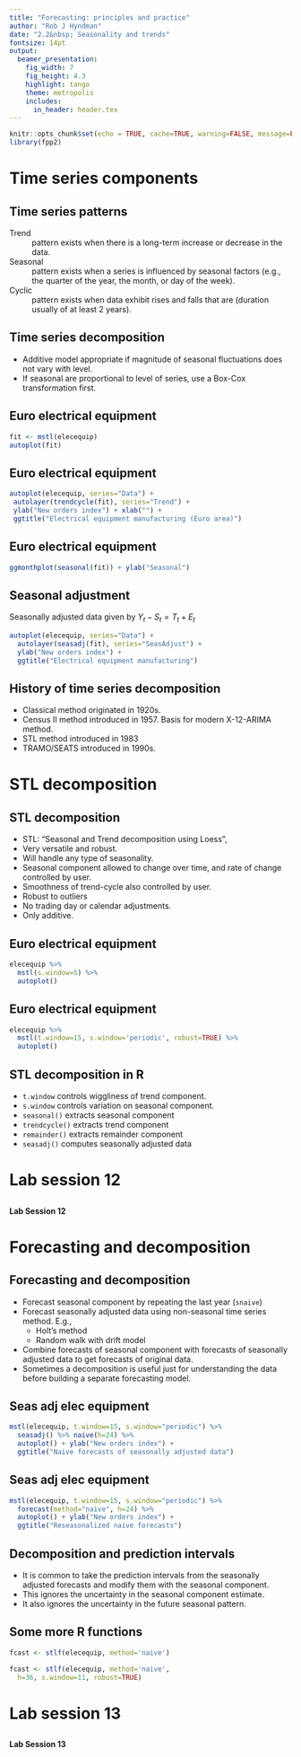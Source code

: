 ```yaml
---
title: "Forecasting: principles and practice"
author: "Rob J Hyndman"
date: "2.2&nbsp; Seasonality and trends"
fontsize: 14pt
output:
  beamer_presentation:
    fig_width: 7
    fig_height: 4.3
    highlight: tango
    theme: metropolis
    includes:
      in_header: header.tex
---
```


```r
knitr::opts_chunk$set(echo = TRUE, cache=TRUE, warning=FALSE, message=FALSE)
library(fpp2)
```

# Time series components

## Time series patterns

Trend
  : pattern exists when there is a long-term increase or decrease in the data.

Seasonal
  : pattern exists when a series is influenced by seasonal factors (e.g., the quarter of the year, the month, or day of the week).

Cyclic
  : pattern exists when data exhibit rises and falls that are \emph{not of fixed period} (duration usually of at least 2 years).

## Time series decomposition

\begin{block}{}\vspace*{-0.3cm}
\[ Y_t = S_t + T_t + R_t \]
\end{block}
\begin{tabular}{@{}llp{8cm}@{}}
where & $Y_t=$ & data at period $t$ \\
      & $S_t=$ & seasonal component at period $t$ \\
      & $T_t=$ & trend-cycle component at period $t$\\
      & $R_t=$ & remainder (or irregular or error) component at period $t$
\end{tabular}\pause

* Additive model appropriate if magnitude of seasonal fluctuations does not vary with level.
* If seasonal are proportional to level of series, use a Box-Cox transformation first.


## Euro electrical equipment

```r
fit <- mstl(elecequip)
autoplot(fit)
```

## Euro electrical equipment
\fontsize{10}{11}\sf

```r
autoplot(elecequip, series="Data") +
 autolayer(trendcycle(fit), series="Trend") +
 ylab("New orders index") + xlab("") +
 ggtitle("Electrical equipment manufacturing (Euro area)")
```

## Euro electrical equipment
\fontsize{13}{15}\sf

```r
ggmonthplot(seasonal(fit)) + ylab("Seasonal")
```

## Seasonal adjustment

Seasonally adjusted data given by $Y_t - S_t = T_t + E_t$

\fontsize{11}{11}\sf

```r
autoplot(elecequip, series="Data") +
  autolayer(seasadj(fit), series="SeasAdjust") +
  ylab("New orders index") +
  ggtitle("Electrical equipment manufacturing")
```

## History of time series decomposition

* Classical method originated in 1920s.
* Census II method introduced in 1957. Basis for modern X-12-ARIMA method.
* STL method introduced in 1983
* TRAMO/SEATS introduced in 1990s.

# STL decomposition

## STL decomposition
\fontsize{14}{15}\sf

* STL: "Seasonal and Trend decomposition using Loess",
* Very versatile and robust.
* Will handle any type of seasonality.
* Seasonal component allowed to change over time, and rate of change controlled by user.
* Smoothness of trend-cycle also controlled by user.
* Robust to outliers
* No trading day or calendar adjustments.
* Only additive.

## Euro electrical equipment
\fontsize{10}{12}\sf

```r
elecequip %>%
  mstl(s.window=5) %>%
  autoplot()
```

## Euro electrical equipment
\fontsize{10}{12}\sf

```r
elecequip %>%
  mstl(t.window=15, s.window='periodic', robust=TRUE) %>%
  autoplot()
```

## STL decomposition in R

* `t.window` controls wiggliness of trend component.
* `s.window` controls variation on seasonal component.
* `seasonal()` extracts seasonal component
* `trendcycle()` extracts trend component
* `remainder()` extracts remainder component
* `seasadj()` computes seasonally adjusted data



# Lab session 12
##
\fontsize{48}{60}\sf\centering
**Lab Session 12**

# Forecasting and decomposition

## Forecasting and decomposition

* Forecast seasonal component by repeating the last year (`snaive`)
* Forecast seasonally adjusted data using non-seasonal time series method. E.g.,
    - Holt's method
    - Random walk with drift model
* Combine forecasts of seasonal component with forecasts of seasonally adjusted data to get forecasts of original data.
* Sometimes a decomposition is useful just for understanding the data before building a separate forecasting model.

## Seas adj elec equipment
\fontsize{11}{12}\sf

```r
mstl(elecequip, t.window=15, s.window="periodic") %>%
  seasadj() %>% naive(h=24) %>%
  autoplot() + ylab("New orders index") +
  ggtitle("Naive forecasts of seasonally adjusted data")
```

## Seas adj elec equipment
\fontsize{11}{12}\sf

```r
mstl(elecequip, t.window=15, s.window="periodic") %>%
  forecast(method="naive", h=24) %>%
  autoplot() + ylab("New orders index") +
  ggtitle("Reseasonalized naive forecasts")
```

## Decomposition and prediction intervals

* It is common to take the prediction intervals from the seasonally adjusted forecasts and modify them with the seasonal component.
* This ignores the uncertainty in the seasonal component estimate.
* It also ignores the uncertainty in the future seasonal pattern.

## Some more R functions

```r
fcast <- stlf(elecequip, method='naive')

fcast <- stlf(elecequip, method='naive',
  h=36, s.window=11, robust=TRUE)
```

# Lab session 13
##
\fontsize{48}{60}\sf\centering
**Lab Session 13**

